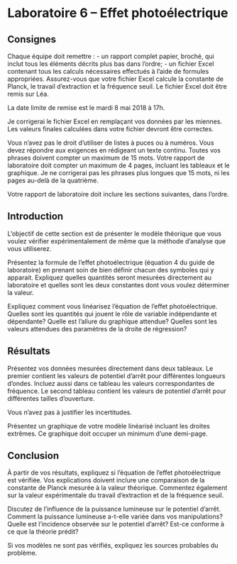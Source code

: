 # Laboratoire 6 – Effet photoélectrique {-}

## Consignes {-}

Chaque équipe doit remettre :
  - un rapport complet papier, broché, qui inclut tous les éléments décrits
    plus bas dans l'ordre;
  - un fichier Excel contenant tous les calculs nécessaires effectués à l'aide
    de formules appropriées. Assurez-vous que votre fichier Excel calcule la
    constante de Planck, le travail d'extraction et la fréquence seuil. Le
    fichier Excel doit être remis sur Léa.

La date limite de remise est le mardi 8 mai 2018 à 17h.

Je corrigerai le fichier Excel en remplaçant vos données par les miennes. Les
valeurs finales calculées dans votre fichier devront être correctes.

Vous n'avez pas le droit d'utiliser de listes à puces ou à numéros. Vous
devez répondre aux exigences en rédigeant un texte continu. Toutes vos
phrases doivent compter un maximum de 15 mots.  Votre rapport de laboratoire
doit compter un maximum de 4 pages, incluant les tableaux et le graphique.
Je ne corrigerai pas les phrases plus longues que 15 mots, ni les pages
au-delà de la quatrième.

Votre rapport de laboratoire doit inclure les sections suivantes, dans
l'ordre. 

## Introduction {-}

L'objectif de cette section est de présenter le modèle théorique que vous
voulez vérifier expérimentalement de même que la méthode d'analyse que vous
utiliserez.

Présentez la formule de l'effet photoélectrique (équation 4 du guide de
laboratoire) en prenant soin de bien définir chacun des symboles qui y
apparait. Expliquez quelles quantités seront mesurées directement au
laboratoire et quelles sont les deux constantes dont vous voulez déterminer
la valeur.

Expliquez comment vous linéarisez l'équation de l'effet photoélectrique.
Quelles sont les quantités qui jouent le rôle de variable indépendante et
dépendante?  Quelle est l'allure du graphique attendue? Quelles sont les
valeurs attendues des paramètres de la droite de régression?

## Résultats {-}

Présentez vos données mesurées directement dans deux tableaux. Le premier
contient les valeurs de potentiel d'arrêt pour différentes longueurs d'ondes.
Incluez aussi dans ce tableau les valeurs correspondantes de fréquence.  Le
second tableau contient les valeurs de potentiel d'arrêt pour différentes
tailles d'ouverture.

Vous n'avez pas à justifier les incertitudes.

Présentez un graphique de votre modèle linéarisé incluant les droites
extrêmes. Ce graphique doit occuper un minimum d'une demi-page.

## Conclusion {-}

À partir de vos résultats, expliquez si l'équation de l'effet photoélectrique
est vérifiée. Vos explications doivent inclure une comparaison de la
constante de Planck mesurée à la valeur théorique. Commentez également sur la
valeur expérimentale du travail d'extraction et de la fréquence seuil.

Discutez de l'influence de la puissance lumineuse sur le potentiel d'arrêt.
Comment la puissance lumineuse a-t-elle variée dans vos manipulations? Quelle
est l'incidence observée sur le potentiel d'arrêt? Est-ce conforme à ce que
la théorie prédit?

Si vos modèles ne sont pas vérifiés, expliquez les sources probables
du problème.
